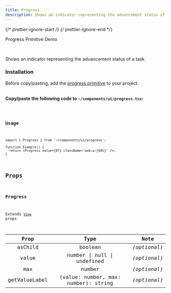 ```yaml
---
title: Progress
description: Shows an indicator representing the advancement status of a task.
---
```

{/* prettier-ignore-start */}
{/* prettier-ignore-end */}


<LinkButton href='/primitives/progress'>Progress Primitive</LinkButton>
<LinkButton target='_blank' href='https://rnr-showcase.vercel.app/progress'>
  Demo
</LinkButton>

<br />

Shows an indicator representing the advancement status of a task.

### Installation

<Aside type='tip' title='Dependencies'>
  Before copy/pasting, add the <a href='/primitives/progress' className='text-white font-bold'> progress primitive</a> to your project.
</Aside>

<br />

**Copy/paste the following code to `~/components/ui/progress.tsx`:**

<Code code={importedCode} lang='tsx' title='~/components/ui/progress.tsx' />

### Usage

```tsx
import { Progress } from '~/components/ui/progress';

function Example() {
  return <Progress value={87} className='web:w-[60%]' />;
}
```

## Props

### Progress

Extends [`View`](https://reactnative.dev/docs/view#props) props

|     Prop      |                 Type                 |     Note     |
| :-----------: | :----------------------------------: | :----------: |
|    asChild    |               boolean                | _(optional)_ |
|     value     |     number \| null \| undefined      | _(optional)_ |
|      max      |                number                | _(optional)_ |
| getValueLabel | (value: number, max: number): string | _(optional)_ |
